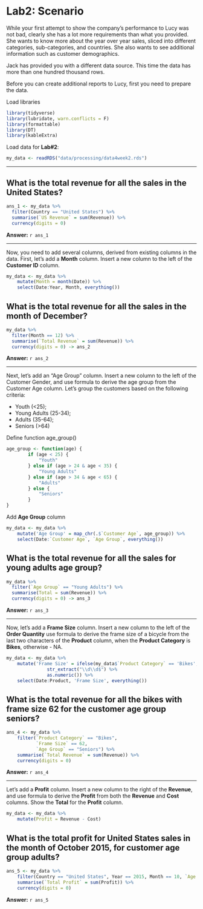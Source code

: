 # Lab2: Scenario  

While your first attempt to show the company's performance to Lucy was not bad, clearly she has a lot more requirements than what you provided. She wants to know more about the year over year sales, sliced into different categories, sub-categories, and countries. She also wants to see additional information such as customer demographics.

Jack has provided you with a different data source. This time the data has more than one hundred thousand rows.

Before you can create additional reports to Lucy, first you need to prepare the data.

Load libraries
```r
library(tidyverse)
library(lubridate, warn.conflicts = F)
library(formattable)
library(DT)
library(kableExtra)
```
Load data for **Lab#2**:
```r
my_data <- readRDS("data/processing/data4week2.rds")
```

---

## What is the total revenue for all the sales in the United States?
```r
ans_1 <- my_data %>%
  filter(Country == "United States") %>%
  summarise(`US Revenue` = sum(Revenue)) %>%
  currency(digits = 0)
```
**Answer:** `r ans_1` 

---

Now, you need to add several columns, derived from existing columns in the data.
First, let's add a **Month** column. Insert a new column to the left of the **Customer ID** column.
```r
my_data <- my_data %>%
    mutate(Month = month(Date)) %>%
    select(Date:Year, Month, everything())
```

## What is the total revenue for all the sales in the month of December?
```r
my_data %>%
  filter(Month == 12) %>%
  summarise(`Total Revenue` = sum(Revenue)) %>%
  currency(digits = 0) -> ans_2
```
**Answer:** `r ans_2` 

---

Next, let's add an "Age Group" column. Insert a new column to the left of the Customer Gender, and use formula to derive the age group from the Customer Age column. Let's group the customers based on the following criteria:

* Youth (<25);
* Young Adults (25-34);
* Adults (35-64);
* Seniors (>64)

Define function age_group()
```r
age_group <- function(age) {
        if (age < 25) {
            "Youth"
        } else if (age > 24 & age < 35) {
            "Young Adults"
        } else if (age > 34 & age < 65) {
            "Adults"
        } else {
            "Seniors"
        }
}
```
Add **Age Group** column
```r
my_data <- my_data %>%
    mutate('Age Group' = map_chr(.$`Customer Age`, age_group)) %>%
    select(Date:`Customer Age`, `Age Group`, everything())
```

## What is the total revenue for all the sales for young adults age group?
```r
my_data %>%
  filter(`Age Group` == "Young Adults") %>%
  summarise(Total = sum(Revenue)) %>%
  currency(digits = 0) -> ans_3
```
**Answer:** `r ans_3` 

---

Now, let's add a **Frame Size** column. Insert a new column to the left of the **Order Quantity** use formula to derive the frame size of a bicycle from the last two characters of the **Product** column, when the **Product Category** is **Bikes**, otherwise - NA.

```r
my_data <- my_data %>%
    mutate('Frame Size' = ifelse(my_data$`Product Category` == 'Bikes', my_data$Product, NA) %>%
               str_extract("\\d\\d$") %>%
               as.numeric()) %>%
    select(Date:Product, 'Frame Size', everything())
```

## What is the total revenue for all the bikes with frame size 62 for the customer age group seniors?
```r
ans_4 <- my_data %>%
    filter(`Product Category` == "Bikes",
           `Frame Size` == 62,
           `Age Group` == "Seniors") %>%
    summarise(`Total Revenue` = sum(Revenue)) %>%
    currency(digits = 0)
```
**Answer:** `r ans_4` 

---

Let's add a **Profit** column. Insert a new column to the right of the **Revenue**, and use formula to derive the **Profit** from both the **Revenue** and **Cost** columns. Show the **Total** for the **Profit** column.  
```r
my_data <- my_data %>%
    mutate(Profit = Revenue - Cost)
```

## What is the total profit for United States sales in the month of October 2015, for customer age group adults?
```r
ans_5 <- my_data %>%
    filter(Country == "United States", Year == 2015, Month == 10, `Age Group` == "Adults") %>%
    summarise(`Total Profit` = sum(Profit)) %>%
    currency(digits = 0)
```
**Answer:** `r ans_5` 
